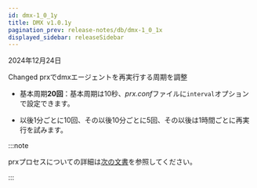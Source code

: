 ```yaml
---
id: dmx-1_0_1y
title: DMX v1.0.1y
pagination_prev: release-notes/db/dmx-1_0_1x
displayed_sidebar: releaseSidebar
---
```


2024年12月24日

<Status priority='1'>Changed</Status> prxでdmxエージェントを再実行する周期を調整

- 基本周期**20回**：基本周期は10秒、*prx.conf*ファイルに`interval`オプションで設定できます。

- 以後1分ごとに10回、その以後10分ごとに5回、その以後は1時間ごとに再実行を試みます。

:::note

prxプロセスについての詳細は[次の文書](agent-settings#prxoption)を参照してください。

:::
